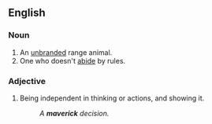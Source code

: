 ==English==
===Noun===
# An [[brand|unbrand]]ed range animal.
# One who doesn't [[abide]] by rules.

===Adjective===
#Being independent in thinking or actions, and showing it.
#: ''A '''maverick''' decision.''